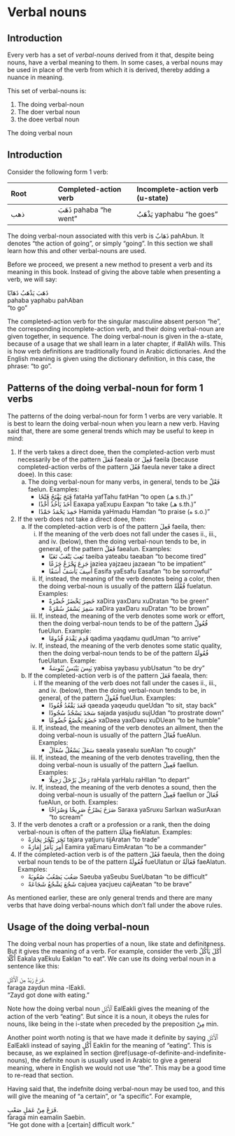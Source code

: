 # Verbal nouns

## Introduction

Every verb has a set of _verbal-nouns_ derived from it that, despite being nouns, have a verbal meaning to them. In some cases, a verbal nouns may be used in place of the verb from which it is derived, thereby adding a nuance in meaning.

This set of verbal-nouns is:

1. The doing verbal-noun
2. The doer verbal noun
3. the doee verbal noun

 The doing verbal noun

## Introduction

Consider the following form\ 1 verb:

| Root | Completed-action verb | Incomplete-action verb (u-state)|
|:--|:----|:-----|
|[ذهب]{.arroot} | [ذَهَبَ]{.ar} [pahaba]{.trn} "he went" | [يَذْهَبُ]{.ar} [yaphabu]{.trn} "he goes"|

The doing verbal-noun associated with this verb is [ذَهَابٌ]{.ar} [pahAbun]{.trn}. It denotes "the action of going", or simply "going". In this section we shall learn how this and other verbal-nouns are used.

Before we proceed, we present a new method to present a verb and its meaning in this book. Instead of giving the above table when presenting a verb, we will say:

[ذَهَبَ يَذْهَبُ ذَهَابًا]{.ar}  
[pahaba yaphabu pahAban]{.trn}  
"to go"

The completed-action verb for the singular masculine absent person "he", the corresponding incomplete-action verb, and their doing verbal-noun are given together, in sequence. The doing verbal-noun is given in the a-state, because of a usage that we shall learn in a later chapter, if [#allAh]{.trn2} wills. This is how verb definitions are traditionally found in Arabic dictionaries. And the English meaning is given using the dictionary definition, in this case, the phrase: "to go". 

## Patterns of the doing verbal-noun for form\ 1 verbs

The patterns of the doing verbal-noun for form\ 1 verbs are very variable. It is best to learn the doing verbal-noun when you learn a new verb. Having said that, there are some general trends which may be useful to keep in mind:

1. If the verb takes a direct doee, then the completed-action verb must necessarily be of the pattern [فَعَلَ]{.ar} [faeala]{.trn} or [فَعِلَ]{.ar} [faeila]{.trn} (because completed-action verbs of the pattern [فَعُلَ]{.ar} [faeula]{.trn} never take a direct doee). In this case:
   a. The doing verbal-noun for many verbs, in general, tends to be [فَعْلٌ]{.ar} [faelun]{.trn}. Examples:
      + [فَتَحَ يَفْتَحُ فَتْحًا]{.ar} [fataHa yafTahu fatHan]{.trn} "to open ([هـ]{.ar} s.th.)"
      + [أَخَذَ يَأْخُذُ أَخْذًا]{.ar} [Eaxapa yaExupu Eaxpan]{.trn} "to take ([هـ]{.ar} s.th.)"
      + [حَمِدَ يَحْمَدُ حَمْدًا]{.ar} [Hamida yaHmadu Hamdan]{.trn} "to praise ([ه]{.ar} s.o.)"
2. If the verb does not take a direct doee, then:
   a. If the completed-action verb is of the pattern [فَعِلَ]{.ar} [faeila]{.trn}, then:
      i. If the meaning of the verb does not fall under the cases ii., iii., and iv. (below), then the doing verbal-noun tends to be, in general, of the pattern [فَعَلٌ]{.ar} [faealun]{.trn}. Examples:
         + [تَعِبَ يَتْعَبُ تَعَبًا]{.ar} [taeiba yateabu taeaban]{.trn} "to become tired"
         + [جَزِعَ يَجْزَعُ جَزَعًا]{.ar} [jaziea yajzaeu jazaean]{.trn} "to be impatient"
         + [أَسِفَ يَأْسَفُ أَسَفًا]{.ar} [Easifa yaEsafu Easafan]{.trn} "to be sorrowful"
      ii. If, instead, the meaning of the verb denotes being a color, then the doing verbal-noun is usually of the pattern [فُعْلَةٌ]{.ar} [fuelatun]{.trn}. Examples:
          + [خَضِرَ يَخْضَرُ خُضْرَةً]{.ar} [xaDira yaxDaru xuDratan]{.trn} "to be green"
          + [سَمِرَ يَسْمَرُ سُمْرَةً]{.ar} [xaDira yaxDaru xuDratan]{.trn} "to be brown"
      iii. If, instead, the meaning of the verb denotes some work or effort, then the doing verbal-noun tends to be of the pattern [فُعُولٌ]{.ar} [fueUlun]{.trn}. Example:
           + [قَدِمَ يَقْدَمُ قُدُومًا]{.ar} [qadima yaqdamu qudUman]{.trn} "to arrive"
      iv. If, instead, the meaning of the verb denotes some static quality, then the doing verbal-noun tends to be of the pattern [فُعُولَةٌ]{.ar} [fueUlatun]{.trn}. Example:
          + [يَبِسَ يَيْبَسُ يُبُوسَةٌ]{.ar} [yabisa yaybasu yubUsatun]{.trn} "to be dry"
   a. If the completed-action verb is of the pattern [فَعَلَ]{.ar} [faeala]{.trn}, then:
      i. If the meaning of the verb does not fall under the cases ii., iii., and iv. (below), then the doing verbal-noun tends to be, in general, of the pattern [فُعُولٌ]{.ar} [fueUlun]{.trn}. Examples:
         + [قَعَدَ يَقْعُدُ قُعُودًا]{.ar} [qaeada yaqeudu queUdan]{.trn} "to sit, stay back"
         + [سَجَدَ يَسْجُدُ سُجُودًا]{.ar} [sajada yasjudu sujUdan]{.trn} "to prostrate down"
         + [خَضَعَ يَخْضَعُ خُضُوعًا]{.ar} [xaDaea yaxDaeu xuDUean]{.trn} "to be humble"
      ii. If, instead, the meaning of the verb denotes an ailment, then the doing verbal-noun is usually of the pattern [فُعَالٌ]{.ar} [fueAlun]{.trn}. Examples:
          + [سَعَلَ يَسْعُلُ سُعَالً]{.ar} [saeala yasealu sueAlan]{.trn} "to cough"
      iii. If, instead, the meaning of the verb denotes travelling, then the doing verbal-noun is usually of the pattern [فَعِيلٌ]{.ar} [faeIlun]{.trn}. Examples:
           + [رَحَلَ يَرْحَلُ رَحِيلًا]{.ar} [raHala yarHalu raHIlan]{.trn} "to depart"
      iv. If, instead, the meaning of the verb denotes a sound, then the doing verbal-noun is usually of the pattern [فَعِيلٌ]{.ar} [faeIlun]{.trn} or [فُعَالٌ]{.ar} [fueAlun]{.trn}, or both. Examples:
          + [صَرَخَ يَصْرُخُ صَرِيخًا وَصُرَاخًا]{.ar} [Saraxa yaSruxu SarIxan waSurAxan]{.trn} "to scream"
3. If the verb denotes a craft or a profession or a rank, then the doing verbal-noun is often of the pattern [فِعَالَةٌ]{.ar} [fieAlatun]{.trn}. Examples:
   + [تَجَرَ يَتْجُرُ تِجَارَةً]{.ar} [tajara yatjuru tijAratan]{.trn} "to trade"
   + [أَمِرَ يَأْمَرُ إِمَارَةً]{.ar} [Eamira yaEmaru EimAratan]{.trn} "to be a commander"
4. If the completed-action verb is of the pattern [فَعُلَ]{.ar} [faeula]{.trn}, then the doing verbal noun tends to be of the pattern [فُعُولَةٌ]{.ar} [fueUlatun]{.trn} or [فَعَالَةٌ]{.ar} [faeAlatun]{.trn}. Examples:
   + [صَعُبَ يَصْعُبُ صُعُوبَةً]{.ar} [Saeuba yaSeubu SueUbatan]{.trn} "to be difficult"
   + [شَجُعَ يَشْجُعُ شَجَاعَةً]{.ar} [cajuea yacjueu cajAeatan]{.trn} "to be brave"

As mentioned earlier, these are only general trends and there are many verbs that have doing verbal-nouns which don't fall under the above rules.

## Usage of the doing verbal-noun

The doing verbal noun has properties of a noun, like state and definiteness. But it gives the meaning of a verb. For example, consider the verb [أَكَلَ يَأْكُلُ أَكْلًا]{.ar} [Eakala yaEkulu Eaklan]{.trn} "to eat". We can use its doing verbal noun in a sentence like this:

[فَرَغَ زَيْدٌ مِنَ ٱلْأَكْلِ.]{.ar}  
[faraga zaydun mina -lEakli.]{.trn}  
"Zayd got done with eating."

Note how the doing verbal noun [ٱلْأَكْلِ]{.ar} [EalEakli]{.trn} gives the meaning of the action of the verb "eating". But since it is a noun, it obeys the rules for nouns, like being in the i-state when preceded by the preposition [مِنْ]{.ar} [min]{.trn}.

Another point worth noting is that we have made it definite by saying [ٱَلْأَكْلِ]{.ar} [EalEakli]{.trn} instead of saying [أَكْلٍ]{.ar} [Eaklin]{.trn} for the meaning of "eating". This is because, as we explained in section 
\@ref(usage-of-definite-and-indefinite-nouns),
the definite noun is usually used in Arabic to give a general meaning, where in English we would not use "the". This may be a good time to re-read that section.

Having said that, the indefnite doing verbal-noun may be used too, and this will give the meaning of "a certain", or "a specific". For example,

[فَرَغَ مِنْ عَمَلٍ صَعْبٍ.]{.ar}  
[faraga min eamalin Saebin.]{.trn}  
"He got done with a [certain] difficult work."

